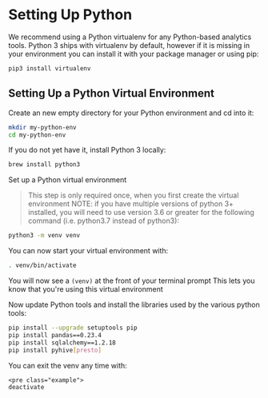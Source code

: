 Setting Up Python
=================

We recommend using a Python virtualenv for any Python-based analytics tools. Python 3 ships with virtualenv by default, however if it is missing in your environment you can install it with your package manager or using pip:

```sh
pip3 install virtualenv
```



Setting Up a Python Virtual Environment
---------------------------------------

Create an new empty directory for your Python environment and cd into it:

```sh
mkdir my-python-env
cd my-python-env
```



If you do not yet have it, install Python 3 locally:

```sh
brew install python3
```



Set up a Python virtual environment

> This step is only required once, when you first create the virtual environment NOTE: if you have multiple versions of python 3+ installed, you will need to use version 3.6 or greater for the following command (i.e. python3.7 instead of python3):

```sh
python3 -m venv venv
```



You can now start your virtual environment with:

```sh
. venv/bin/activate
```



You will now see a `(venv)` at the front of your terminal prompt This lets you know that you're using this virtual environment

Now update Python tools and install the libraries used by the various python tools:

```sh
pip install --upgrade setuptools pip
pip install pandas==0.23.4
pip install sqlalchemy==1.2.18
pip install pyhive[presto]
```



You can exit the venv any time with:

```
<pre class="example">
deactivate
```